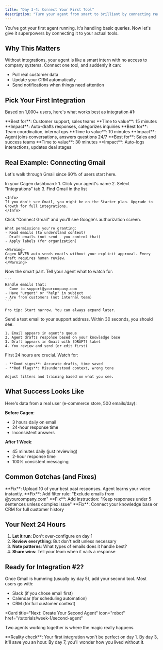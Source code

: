 ```yaml
---
title: "Day 3-4: Connect Your First Tool"
description: "Turn your agent from smart to brilliant by connecting real tools"
---
```


You've got your first agent running. It's handling basic queries. Now let's give it superpowers by connecting it to your actual tools.

## Why This Matters

Without integrations, your agent is like a smart intern with no access to company systems. Connect one tool, and suddenly it can:
- Pull real customer data
- Update your CRM automatically
- Send notifications when things need attention

## Pick Your First Integration

Based on 1,000+ users, here's what works best as integration #1:

<Tabs>
  <Tab title="Email (Gmail/Outlook)">
    **Best for**: Customer support, sales teams
    **Time to value**: 15 minutes
    **Impact**: Auto-drafts responses, categorizes inquiries
  </Tab>
  
  <Tab title="Slack">
    **Best for**: Team coordination, internal ops
    **Time to value**: 10 minutes
    **Impact**: Agent joins conversations, answers questions 24/7
  </Tab>
  
  <Tab title="CRM (HubSpot/Salesforce)">
    **Best for**: Sales and success teams
    **Time to value**: 30 minutes
    **Impact**: Auto-logs interactions, updates deal stages
  </Tab>
</Tabs>

## Real Example: Connecting Gmail

Let's walk through Gmail since 60% of users start here.

<Steps>
  <Step title="Navigate to Integrations">
    In your Cagen dashboard:
    1. Click your agent's name
    2. Select "Integrations" tab
    3. Find Gmail in the list
    
    <Info>
    If you don't see Gmail, you might be on the Starter plan. Upgrade to Growth for full integrations.
    </Info>
  </Step>

  <Step title="Authorize Access">
    Click "Connect Gmail" and you'll see Google's authorization screen.
    
    What permissions you're granting:
    - Read emails (to understand context)
    - Draft emails (not send - you control that)
    - Apply labels (for organization)
    
    <Warning>
    Cagen NEVER auto-sends emails without your explicit approval. Every draft requires human review.
    </Warning>
  </Step>

  <Step title="Configure Smart Filters">
    Now the smart part. Tell your agent what to watch for:
    
    ```
    Handle emails that:
    - Come to support@yourcompany.com
    - Have "urgent" or "help" in subject
    - Are from customers (not internal team)
    ```
    
    Pro tip: Start narrow. You can always expand later.
  </Step>

  <Step title="Test with Real Email">
    Send a test email to your support address. Within 30 seconds, you should see:
    
    1. Email appears in agent's queue
    2. Agent drafts response based on your knowledge base
    3. Draft appears in Gmail with [DRAFT] label
    4. You review and send (or edit first)
  </Step>

  <Step title="Monitor and Adjust">
    First 24 hours are crucial. Watch for:
    
    - **Good signs**: Accurate drafts, time saved
    - **Red flags**: Misunderstood context, wrong tone
    
    Adjust filters and training based on what you see.
  </Step>
</Steps>

## What Success Looks Like

Here's data from a real user (e-commerce store, 500 emails/day):

**Before Cagen**:
- 3 hours daily on email
- 24-hour response time
- Inconsistent answers

**After 1 Week**:
- 45 minutes daily (just reviewing)
- 2-hour response time
- 100% consistent messaging

## Common Gotchas (and Fixes)

<AccordionGroup>
  <Accordion title="Agent drafts are too formal/robotic">
    **Fix**: Upload 10 of your best past responses. Agent learns your voice instantly.
  </Accordion>
  
  <Accordion title="It's flagging internal emails">
    **Fix**: Add filter rule: "Exclude emails from @yourcompany.com"
  </Accordion>
  
  <Accordion title="Drafts are too long">
    **Fix**: Add instruction: "Keep responses under 5 sentences unless complex issue"
  </Accordion>
  
  <Accordion title="Missing important context">
    **Fix**: Connect your knowledge base or CRM for full customer history
  </Accordion>
</AccordionGroup>

## Your Next 24 Hours

1. **Let it run**: Don't over-configure on day 1
2. **Review everything**: But don't edit unless necessary
3. **Note patterns**: What types of emails does it handle best?
4. **Share wins**: Tell your team when it nails a response

## Ready for Integration #2?

Once Gmail is humming (usually by day 5), add your second tool. Most users go with:
- Slack (if you chose email first)
- Calendar (for scheduling automation)
- CRM (for full customer context)

<Card 
  title="Next: Create Your Second Agent" 
  icon="robot"
  href="/tutorials/week-1/second-agent"
>
  Two agents working together is where the magic really happens
</Card>

<Note>
**Reality check**: Your first integration won't be perfect on day 1. By day 3, it'll save you an hour. By day 7, you'll wonder how you lived without it.
</Note>